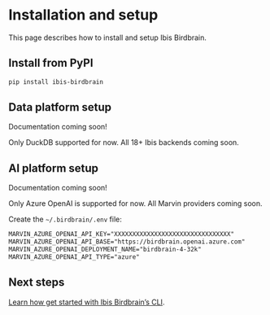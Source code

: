 # Installation and setup

This page describes how to install and setup Ibis Birdbrain.

## Install from PyPI

```bash
pip install ibis-birdbrain
```

## Data platform setup

:::{.callout-warning}
Documentation coming soon!
:::

:::{.callout-warning}
Only DuckDB supported for now. All 18+ Ibis backends coming soon.
:::

## AI platform setup

:::{.callout-warning}
Documentation coming soon!
:::

:::{.callout-warning}
Only Azure OpenAI is supported for now. All Marvin providers coming soon.
:::

Create the `~/.birdbrain/.env` file:

```txt
MARVIN_AZURE_OPENAI_API_KEY="XXXXXXXXXXXXXXXXXXXXXXXXXXXXXXXX"
MARVIN_AZURE_OPENAI_API_BASE="https://birdbrain.openai.azure.com"
MARVIN_AZURE_OPENAI_DEPLOYMENT_NAME="birdbrain-4-32k"
MARVIN_AZURE_OPENAI_API_TYPE="azure"
```

## Next steps

[Learn how get started with Ibis Birdbrain's CLI](tutorials/cli.qmd).
